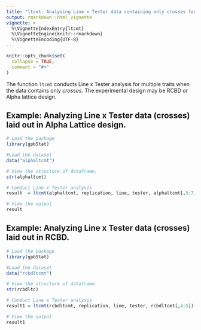 ```yaml
---
title: "ltcmt: Analysing Line x Tester data containing only crosses for multiple traits."
output: rmarkdown::html_vignette
vignette: >
  %\VignetteIndexEntry{ltcmt}
  %\VignetteEngine{knitr::rmarkdown}
  %\VignetteEncoding{UTF-8}
---
```


```r
knitr::opts_chunk$set(
  collapse = TRUE,
  comment = "#>"
)
```

The function `ltcmt` conducts Line x Tester analysis for multiple traits when the data contains only *crosses*. The experimental design may be RCBD or Alpha lattice design. 

## Example: Analyzing Line x Tester data (crosses) laid out in Alpha Lattice design.


```r
# Load the package
library(gpbStat)

#Load the dataset
data("alphaltcmt")

# View the structure of dataframe. 
str(alphaltcmt)

# Conduct Line x Tester analysis
result  = ltcmt(alphaltcmt, replication, line, tester, alphaltcmt[,5:7], block)

# View the output
result
```

## Example: Analyzing Line x Tester data (crosses) laid out in RCBD.

```r
# Load the package
library(gpbStat)

#Load the dataset
data("rcbdltcmt")

# View the structure of dataframe. 
str(rcbdltc)

# Conduct Line x Tester analysis
result1 = ltcmt(rcbdltcmt, replication, line, tester, rcbdltcmt[,4:5])

# View the output
result1
```
